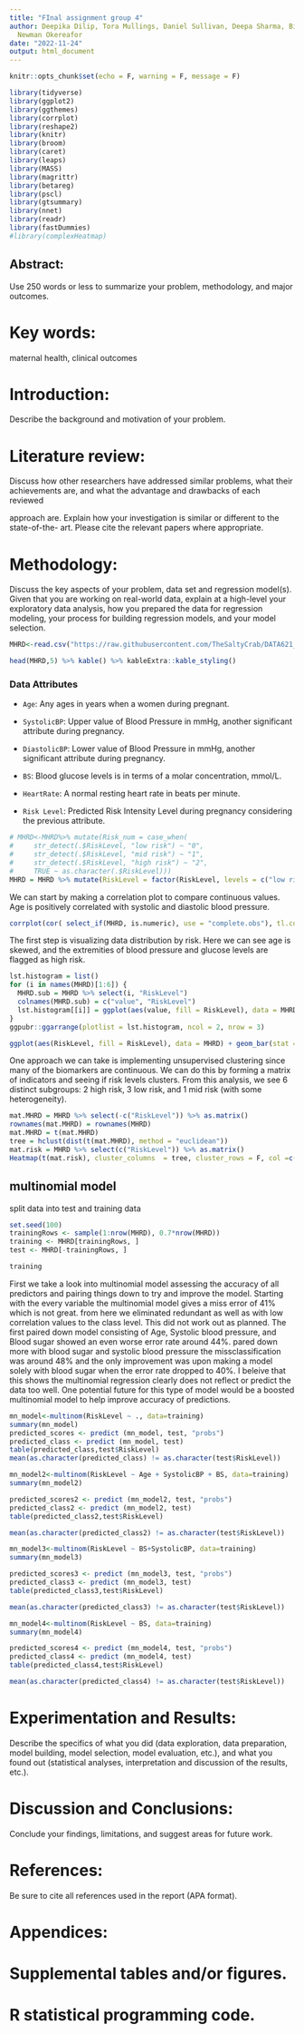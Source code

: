 ---
title: "FInal assignment group 4"
author: Deepika Dilip, Tora Mullings, Daniel Sullivan, Deepa Sharma, Bikram Barua,
  Newman Okereafor
date: "2022-11-24"
output: html_document
---

```{r setup, include=FALSE}
knitr::opts_chunk$set(echo = F, warning = F, message = F)
```

```{r}
library(tidyverse)
library(ggplot2)
library(ggthemes)
library(corrplot)
library(reshape2)
library(knitr)
library(broom)
library(caret)
library(leaps)
library(MASS)
library(magrittr)
library(betareg)
library(pscl)
library(gtsummary)
library(nnet)
library(readr)
library(fastDummies)
#library(complexHeatmap)
```


## Abstract:

Use 250 words or less to summarize your problem, methodology, and major outcomes.

# Key words:

maternal health, clinical outcomes

# Introduction:

Describe the background and motivation of your problem.

# Literature review:

Discuss how other researchers have addressed similar problems, what their achievements are, and what the advantage and drawbacks of each    reviewed
 
approach are. Explain how your investigation is similar or different to the state-of-the- art. Please cite the relevant papers where appropriate.

# Methodology:

Discuss the key aspects of your problem, data set and regression model(s). Given that you are working on real-world data, explain at a high-level your exploratory data analysis, how you prepared the data for regression modeling, your process for building regression models, and your model selection.

```{r}
MHRD<-read.csv("https://raw.githubusercontent.com/TheSaltyCrab/DATA621_Final/main/Maternal%20Health%20Risk%20Data%20Set.csv")
```


```{r}
head(MHRD,5) %>% kable() %>% kableExtra::kable_styling()
```

### Data Attributes

* `Age`: Any ages in years when a women during pregnant.

* `SystolicBP`: Upper value of Blood Pressure in mmHg, another significant attribute during pregnancy.

* `DiastolicBP`: Lower value of Blood Pressure in mmHg, another significant attribute during pregnancy.

* `BS`: Blood glucose levels is in terms of a molar concentration, mmol/L.

* `HeartRate`: A normal resting heart rate in beats per minute.

* `Risk Level`: Predicted Risk Intensity Level during pregnancy considering the previous attribute.

```{r}
# MHRD<-MHRD%>% mutate(Risk_num = case_when(
#     str_detect(.$RiskLevel, "low risk") ~ "0",
#     str_detect(.$RiskLevel, "mid risk") ~ "1",
#     str_detect(.$RiskLevel, "high risk") ~ "2",
#     TRUE ~ as.character(.$RiskLevel)))
MHRD = MHRD %>% mutate(RiskLevel = factor(RiskLevel, levels = c("low risk", "mid risk", "high risk")))

```

We can start by making a correlation plot to compare continuous values. Age is positively correlated with systolic and diastolic blood pressure. 

```{r}
corrplot(cor( select_if(MHRD, is.numeric), use = "complete.obs"), tl.col="black", tl.cex=0.6, order='AOE')
```

The first step is visualizing data distribution by risk. Here we can see age is skewed, and the extremities of blood pressure and glucose levels are flagged as high risk.

```{r}
lst.histogram = list()
for (i in names(MHRD)[1:6]) {
  MHRD.sub = MHRD %>% select(i, "RiskLevel")
  colnames(MHRD.sub) = c("value", "RiskLevel")
  lst.histogram[[i]] = ggplot(aes(value, fill = RiskLevel), data = MHRD.sub) + geom_histogram() + labs(x = i, y = "Count") + scale_fill_manual(values = c("low risk" = "navyblue", "mid risk" = "grey", "high risk" = "red"))
}
ggpubr::ggarrange(plotlist = lst.histogram, ncol = 2, nrow = 3)
```

```{r}
ggplot(aes(RiskLevel, fill = RiskLevel), data = MHRD) + geom_bar(stat = "count") + labs(x = "Risk Level", y = "Count") + scale_fill_manual(values = c("low risk" = "navyblue", "mid risk" = "grey", "high risk" = "red")) + labs(title = "Risk Level Counts")
```

One approach we can take is implementing unsupervised clustering since many of the biomarkers are continuous. We can do this by forming a matrix of indicators and seeing if risk levels clusters. From this analysis, we see 6 distinct subgroups: 2 high risk, 3 low risk, and 1 mid risk (with some heterogeneity).

```{r}
mat.MHRD = MHRD %>% select(-c("RiskLevel")) %>% as.matrix()
rownames(mat.MHRD) = rownames(MHRD)
mat.MHRD = t(mat.MHRD)
tree = hclust(dist(t(mat.MHRD), method = "euclidean"))
mat.risk = MHRD %>% select(c("RiskLevel")) %>% as.matrix()
Heatmap(t(mat.risk), cluster_columns  = tree, cluster_rows = F, col =c("low risk" = "navyblue", "mid risk" = "grey", "high risk" = "red"),  heatmap_height = unit(2, "cm"), column_split = 6)
```

## multinomial model

split data into test and training data

```{r}
set.seed(100)
trainingRows <- sample(1:nrow(MHRD), 0.7*nrow(MHRD))
training <- MHRD[trainingRows, ]
test <- MHRD[-trainingRows, ]

training
```
First we take a look into multinomial model assessing the accuracy of all predictors and pairing things down to try and improve the model. Starting with the every variable the multinomial model gives a miss error of 41% which is not great. from here we eliminated redundant as well as with low correlation values to the class level. This did not work out as planned. The first paired down model consisting of Age, Systolic blood pressure, and Blood sugar showed an even worse error rate around 44%. pared down more with blood sugar and systolic blood pressure the missclassification was around 48% and the only improvement was upon making a model solely with blood sugar when the error rate dropped to 40%. I beleive that this shows the multinomial regression clearly does not reflect or predict the data too well. One potential future for this type of model would be a boosted multinomial model to help improve accuracy of predictions. 


```{r}
mn_model<-multinom(RiskLevel ~ ., data=training)
summary(mn_model)
predicted_scores <- predict (mn_model, test, "probs")
predicted_class <- predict (mn_model, test)
table(predicted_class,test$RiskLevel)
mean(as.character(predicted_class) != as.character(test$RiskLevel))


```
```{r}
mn_model2<-multinom(RiskLevel ~ Age + SystolicBP + BS, data=training)
summary(mn_model2)

predicted_scores2 <- predict (mn_model2, test, "probs")
predicted_class2 <- predict (mn_model2, test)
table(predicted_class2,test$RiskLevel)

mean(as.character(predicted_class2) != as.character(test$RiskLevel))

```
```{r}
mn_model3<-multinom(RiskLevel ~ BS+SystolicBP, data=training)
summary(mn_model3)

predicted_scores3 <- predict (mn_model3, test, "probs")
predicted_class3 <- predict (mn_model3, test)
table(predicted_class3,test$RiskLevel)

mean(as.character(predicted_class3) != as.character(test$RiskLevel))

```
```{r}
mn_model4<-multinom(RiskLevel ~ BS, data=training)
summary(mn_model4)

predicted_scores4 <- predict (mn_model4, test, "probs")
predicted_class4 <- predict (mn_model4, test)
table(predicted_class4,test$RiskLevel)

mean(as.character(predicted_class4) != as.character(test$RiskLevel))

```



# Experimentation and Results:

Describe the specifics of what you did (data exploration, data preparation, model building, model selection, model evaluation, etc.), and what you found out (statistical analyses, interpretation and discussion of the results, etc.).

# Discussion and Conclusions:

Conclude your findings, limitations, and suggest areas for future work.

# References: 

Be sure to cite all references used in the report (APA format).

#   Appendices:
#	Supplemental tables and/or figures.
#	R statistical programming code.
